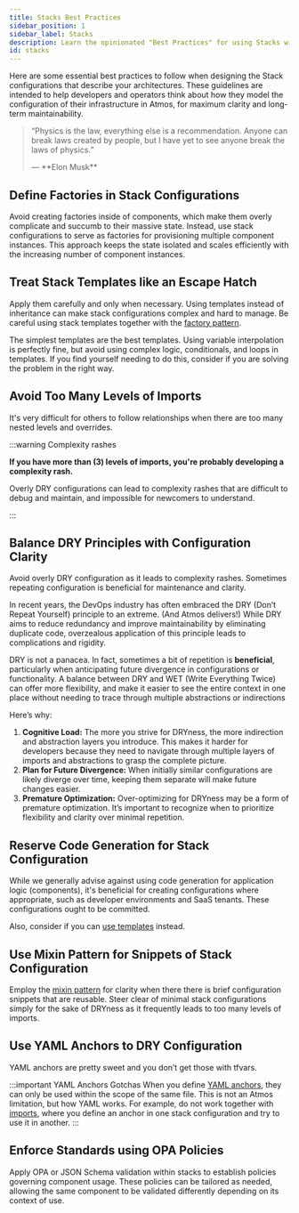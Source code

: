 ```yaml
---
title: Stacks Best Practices
sidebar_position: 1
sidebar_label: Stacks
description: Learn the opinionated "Best Practices" for using Stacks with Atmos
id: stacks
---
```


<Intro>
Here are some essential best practices to follow when designing the Stack configurations that describe your architectures. These guidelines are intended to help developers and operators think about how they model the configuration of their infrastructure in Atmos, for maximum clarity and long-term maintainability.
</Intro>

> <q>Physics is the law, everything else is a recommendation.
> Anyone can break laws created by people, but I have yet to see anyone break the laws of physics.
> <p className="author">— **Elon Musk**</p></q>

## Define Factories in Stack Configurations

Avoid creating factories inside of components, which make them overly complicate and succumb to their massive state.
Instead, use stack configurations to serve as factories for provisioning multiple component instances.
This approach keeps the state isolated and scales efficiently with the increasing number of component instances.

## Treat Stack Templates like an Escape Hatch

Apply them carefully and only when necessary. Using templates instead of inheritance can make stack configurations complex
and hard to manage. Be careful using stack templates together with the [factory pattern](#define-factories-in-stack-configurations).

The simplest templates are the best templates. Using variable interpolation is perfectly fine, but avoid using complex logic,
conditionals, and loops in templates. If you find yourself needing to do this, consider if you are solving the problem in the right way.

## Avoid Too Many Levels of Imports

It's very difficult for others to follow relationships when there are too many nested levels and overrides.

:::warning Complexity rashes

**If you have more than (3) levels of imports, you're probably developing a complexity rash.**

Overly DRY configurations can lead to complexity rashes that are difficult to debug and maintain,
and impossible for newcomers to understand.

:::

## Balance DRY Principles with Configuration Clarity

Avoid overly DRY configuration as it leads to complexity rashes. Sometimes repeating configuration is beneficial
for maintenance and clarity.

In recent years, the DevOps industry has often embraced the DRY (Don’t Repeat Yourself) principle to an extreme.
(And Atmos delivers!) While DRY aims to reduce redundancy and improve maintainability by eliminating duplicate code,
overzealous application of this principle leads to complications and rigidity.

DRY is not a panacea. In fact, sometimes a bit of repetition is **beneficial**, particularly when anticipating future
divergence in configurations or functionality. A balance between DRY and WET (Write Everything Twice) can offer more
flexibility, and make it easier to see the entire context in one place without needing to trace through multiple abstractions
or indirections

Here’s why:

1. **Cognitive Load:** The more you strive for DRYness, the more indirection and abstraction layers you introduce.
    This makes it harder for developers because they need to navigate through multiple layers of imports and abstractions
    to grasp the complete picture.
2. **Plan for Future Divergence:** When initially similar configurations are likely diverge over time,
    keeping them separate will make future changes easier.
3. **Premature Optimization:** Over-optimizing for DRYness may be a form of premature optimization. It’s important to recognize
    when to prioritize flexibility and clarity over minimal repetition.

## Reserve Code Generation for Stack Configuration

While we generally advise against using code generation for application logic (components), it's beneficial for
creating configurations where appropriate, such as developer environments and SaaS tenants.
These configurations ought to be committed.

Also, consider if you can [use templates](/templates) instead.

## Use Mixin Pattern for Snippets of Stack Configuration

Employ the [mixin pattern](/stacks/mixins) for clarity when there there is brief configuration snippets that are reusable. Steer clear
of minimal stack configurations simply for the sake of DRYness as it frequently leads to too many levels of imports.

## Use YAML Anchors to DRY Configuration

YAML anchors are pretty sweet and you don’t get those with tfvars.

:::important YAML Anchors Gotchas
When you define [YAML anchors](https://yaml.org/spec/1.2.2/#3222-anchors-and-aliases), they can only be used within the scope of the
same file. This is not an Atmos limitation, but how YAML works. For example, do not work together with [imports](/stacks/imports),
where you define an anchor in one stack configuration and try to use it in another.
:::


## Enforce Standards using OPA Policies

Apply OPA or JSON Schema validation within stacks to establish policies governing component usage. These policies can be tailored
as needed, allowing the same component to be validated differently depending on its context of use.
